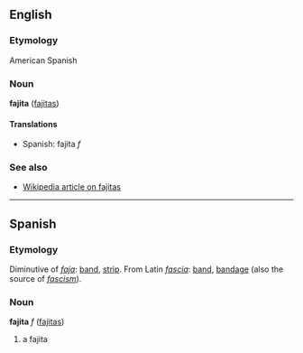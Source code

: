 ==English==
===Etymology===
American Spanish

===Noun===
'''fajita''' ([[fajitas]])

====Translations====
*Spanish: fajita ''f''

===See also===
*[[w:fajita|Wikipedia article on fajitas]]

----

==Spanish==
===Etymology===
Diminutive of ''[[faja]]'': [[band]], [[strip]]. From Latin ''[[fascia]]'': [[band]], [[bandage]] (also the source of ''[[fascism]]'').

===Noun===
'''fajita''' ''f'' ([[fajitas]])

# a fajita